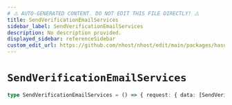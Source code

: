 ```yaml
---
# ⚠️ AUTO-GENERATED CONTENT. DO NOT EDIT THIS FILE DIRECTLY! ⚠️
title: SendVerificationEmailServices
sidebar_label: SendVerificationEmailServices
description: No description provided.
displayed_sidebar: referenceSidebar
custom_edit_url: https://github.com/nhost/nhost/edit/main/packages/hasura-auth-js/src/core/machines/send-verification-email.ts#L23
---
```


# `SendVerificationEmailServices`

```ts
type SendVerificationEmailServices = () => { request: { data: [SendVerificationEmailResponse](/reference/docgen/javascript/auth/types/send-verification-email-response) } }
```
